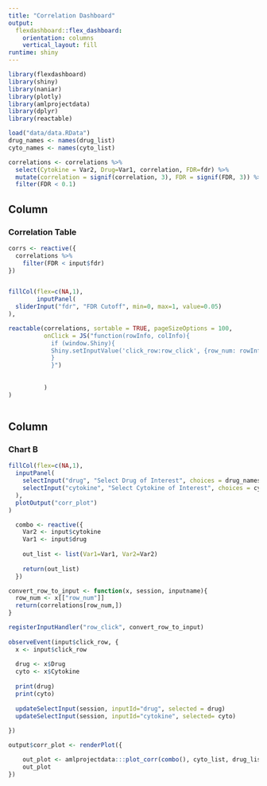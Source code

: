 ```yaml
---
title: "Correlation Dashboard"
output: 
  flexdashboard::flex_dashboard:
    orientation: columns
    vertical_layout: fill
runtime: shiny
---
```


```r
library(flexdashboard)
library(shiny)
library(naniar)
library(plotly)
library(amlprojectdata)
library(dplyr)
library(reactable)

load("data/data.RData")
drug_names <- names(drug_list)
cyto_names <- names(cyto_list)

correlations <- correlations %>%
  select(Cytokine = Var2, Drug=Var1, correlation, FDR=fdr) %>%
  mutate(correlation = signif(correlation, 3), FDR = signif(FDR, 3)) %>%
  filter(FDR < 0.1)


```

Column {data-width=400}
-----------------------------------------------------------------------

### Correlation Table

```r
corrs <- reactive({
  correlations %>%
    filter(FDR < input$fdr)
})


fillCol(flex=c(NA,1), 
        inputPanel(
  sliderInput("fdr", "FDR Cutoff", min=0, max=1, value=0.05)
),

reactable(correlations, sortable = TRUE, pageSizeOptions = 100, 
          onClick = JS("function(rowInfo, colInfo){
            if (window.Shiny){
            Shiny.setInputValue('click_row:row_click', {row_num: rowInfo.index + 1})
            }
            }")
          
          
          )
)



```

Column {data-width=500}
-----------------------------------------------------------------------

### Chart B

```r
fillCol(flex=c(NA,1),
  inputPanel(
    selectInput("drug", "Select Drug of Interest", choices = drug_names, selected = drug_names[1]),
    selectInput("cytokine", "Select Cytokine of Interest", choices = cyto_names, selected=cyto_names[[1]])
  ),
  plotOutput("corr_plot")
)

  combo <- reactive({
    Var2 <- input$cytokine
    Var1 <- input$drug
    
    out_list <- list(Var1=Var1, Var2=Var2)
    
    return(out_list)
  })

convert_row_to_input <- function(x, session, inputname){
  row_num <- x[["row_num"]]
  return(correlations[row_num,])
}

registerInputHandler("row_click", convert_row_to_input)  
  
observeEvent(input$click_row, {
  x <- input$click_row
  
  drug <- x$Drug
  cyto <- x$Cytokine
  
  print(drug)
  print(cyto)
  
  updateSelectInput(session, inputId="drug", selected = drug)
  updateSelectInput(session, inputId="cytokine", selected= cyto)
  
})

output$corr_plot <- renderPlot({

    out_plot <- amlprojectdata:::plot_corr(combo(), cyto_list, drug_list)
    out_plot
})

```
